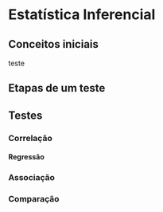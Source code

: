 # Estatística Inferencial


## Conceitos iniciais

teste

## Etapas de um teste

## Testes

### Correlação

#### Regressão

### Associação

### Comparação

